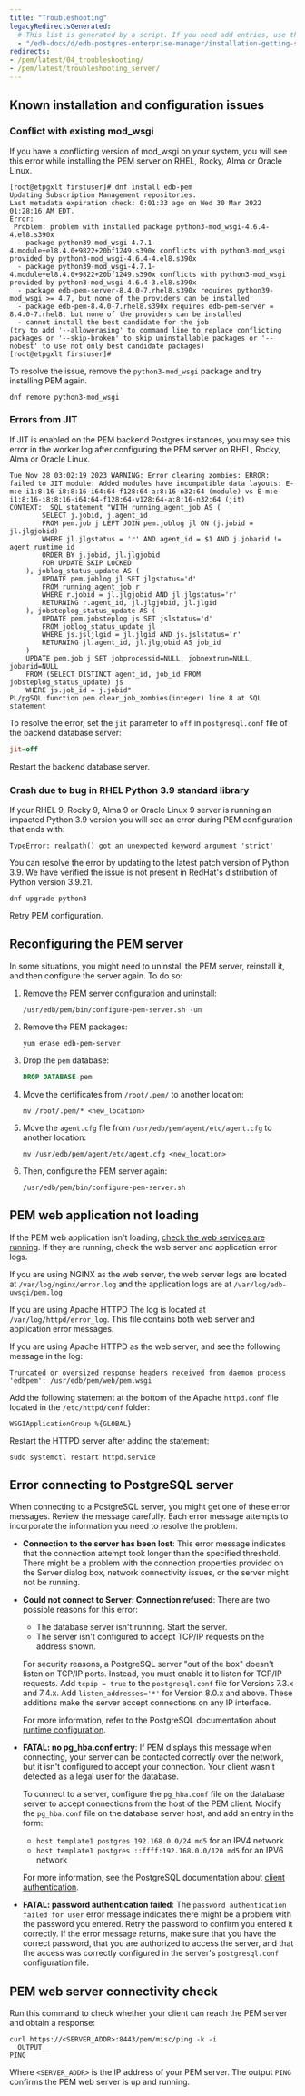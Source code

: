 ```yaml
---
title: "Troubleshooting"
legacyRedirectsGenerated:
  # This list is generated by a script. If you need add entries, use the `legacyRedirects` key.
  - "/edb-docs/d/edb-postgres-enterprise-manager/installation-getting-started/upgrade-migration-guide/8.0/troubleshooting.html"
redirects:
- /pem/latest/04_troubleshooting/
- /pem/latest/troubleshooting_server/
---
```


<div id="Troubleshooting" class="registered_link"></div>

##  Known installation and configuration issues

### Conflict with existing mod_wsgi

If you have a conflicting version of mod_wsgi on your system, you will see this error while installing the PEM server on RHEL, Rocky, Alma or Oracle Linux.

```text
[root@etpgxlt firstuser]# dnf install edb-pem
Updating Subscription Management repositories.
Last metadata expiration check: 0:01:33 ago on Wed 30 Mar 2022 01:28:16 AM EDT.
Error: 
 Problem: problem with installed package python3-mod_wsgi-4.6.4-4.el8.s390x
  - package python39-mod_wsgi-4.7.1-4.module+el8.4.0+9822+20bf1249.s390x conflicts with python3-mod_wsgi provided by python3-mod_wsgi-4.6.4-4.el8.s390x
  - package python39-mod_wsgi-4.7.1-4.module+el8.4.0+9822+20bf1249.s390x conflicts with python3-mod_wsgi provided by python3-mod_wsgi-4.6.4-3.el8.s390x
  - package edb-pem-server-8.4.0-7.rhel8.s390x requires python39-mod_wsgi >= 4.7, but none of the providers can be installed
  - package edb-pem-8.4.0-7.rhel8.s390x requires edb-pem-server = 8.4.0-7.rhel8, but none of the providers can be installed
  - cannot install the best candidate for the job
(try to add '--allowerasing' to command line to replace conflicting packages or '--skip-broken' to skip uninstallable packages or '--nobest' to use not only best candidate packages)
[root@etpgxlt firstuser]# 
```

To resolve the issue, remove the `python3-mod_wsgi` package and try installing PEM again.

```shell
dnf remove python3-mod_wsgi
```

### Errors from JIT

If JIT is enabled on the PEM backend Postgres instances, you may see this error in the worker.log after configuring the PEM server on RHEL, Rocky, Alma or Oracle Linux.

```text
Tue Nov 28 03:02:19 2023 WARNING: Error clearing zombies: ERROR:  failed to JIT module: Added modules have incompatible data layouts: E-m:e-i1:8:16-i8:8:16-i64:64-f128:64-a:8:16-n32:64 (module) vs E-m:e-i1:8:16-i8:8:16-i64:64-f128:64-v128:64-a:8:16-n32:64 (jit)
CONTEXT:  SQL statement "WITH running_agent_job AS (
		SELECT j.jobid, j.agent_id
		FROM pem.job j LEFT JOIN pem.joblog jl ON (j.jobid = jl.jlgjobid)
		WHERE jl.jlgstatus = 'r' AND agent_id = $1 AND j.jobarid != agent_runtime_id
		ORDER BY j.jobid, jl.jlgjobid
		FOR UPDATE SKIP LOCKED
	), joblog_status_update AS (
		UPDATE pem.joblog jl SET jlgstatus='d'
		FROM running_agent_job r
		WHERE r.jobid = jl.jlgjobid AND jl.jlgstatus='r'
		RETURNING r.agent_id, jl.jlgjobid, jl.jlgid
	), jobsteplog_status_update AS (
		UPDATE pem.jobsteplog js SET jslstatus='d'
		FROM joblog_status_update jl
		WHERE js.jsljlgid = jl.jlgid AND js.jslstatus='r'
		RETURNING jl.agent_id, jl.jlgjobid AS job_id
	)
	UPDATE pem.job j SET jobprocessid=NULL, jobnextrun=NULL, jobarid=NULL
	FROM (SELECT DISTINCT agent_id, job_id FROM jobsteplog_status_update) js
	WHERE js.job_id = j.jobid"
PL/pgSQL function pem.clear_job_zombies(integer) line 8 at SQL statement
```

To resolve the error, set the `jit` parameter to `off` in `postgresql.conf` file of the backend database server:

```ini
jit=off
```

Restart the backend database server.

### Crash due to bug in RHEL Python 3.9 standard library

If your RHEL 9, Rocky 9, Alma 9 or Oracle Linux 9 server is running an impacted Python 3.9 version you will see an error during PEM configuration that ends with:

```text
TypeError: realpath() got an unexpected keyword argument 'strict'
```

You can resolve the error by updating to the latest patch version of Python 3.9.
We have verified the issue is not present in RedHat's distribution of Python version 3.9.21.

```shell
dnf upgrade python3
```

Retry PEM configuration.

## Reconfiguring the PEM server

In some situations, you might need to uninstall the PEM server, reinstall it, and then configure the server again. To do so:

1.  Remove the PEM server configuration and uninstall:

    ```shell
    /usr/edb/pem/bin/configure-pem-server.sh -un
    ```

2.  Remove the PEM packages:

    ```shell
    yum erase edb-pem-server
    ```

3.  Drop the `pem` database:

    ```sql
    DROP DATABASE pem
    ```

4.  Move the certificates from `/root/.pem/` to another location:

    ```shell
    mv /root/.pem/* <new_location>
    ```

5.  Move the `agent.cfg` file from `/usr/edb/pem/agent/etc/agent.cfg` to another location:

    ```shell
    mv /usr/edb/pem/agent/etc/agent.cfg <new_location>
    ```

6.  Then, configure the PEM server again:

    ```shell
    /usr/edb/pem/bin/configure-pem-server.sh
    ```

## PEM web application not loading

If the PEM web application isn't loading, [check the web services are running](managing_pem_server.mdx#controlling-the-web-server-on-linux).
If they are running, check the web server and application error logs. 

If you are using NGINX as the web server, the web server logs are located at `/var/log/nginx/error.log` and the application logs are at `/var/log/edb-uwsgi/pem.log`

If you are using Apache HTTPD The log is located at `/var/log/httpd/error_log`.
This file contains both web server and application error messages.

If you are using Apache HTTPD as the web server, and see the following message in the log:

```text
Truncated or oversized response headers received from daemon process 'edbpem': /usr/edb/pem/web/pem.wsgi
```

Add the following statement at the bottom of the Apache `httpd.conf` file located in the `/etc/httpd/conf` folder:

```shell
WSGIApplicationGroup %{GLOBAL}
```

Restart the HTTPD server after adding the statement:

```shell
sudo systemctl restart httpd.service
```

## Error connecting to PostgreSQL server

When connecting to a PostgreSQL server, you might get one of these error messages. Review the message carefully. Each error message attempts to incorporate the information you need to resolve the problem. 

- **Connection to the server has been lost**: This error message indicates that the connection attempt took longer than the specified threshold. There might be a problem with the connection properties provided on the Server dialog box, network connectivity issues, or the server might not be running.

- **Could not connect to Server: Connection refused**: There are two possible reasons for this error:  

    -   The database server isn't running. Start the server.
    -   The server isn't configured to accept TCP/IP requests on the address shown.

    For security reasons, a PostgreSQL server "out of the box" doesn't listen on TCP/IP ports. Instead, you must enable it to listen for TCP/IP requests. Add `tcpip = true` to the `postgresql.conf` file for Versions 7.3.x and 7.4.x. Add `listen_addresses='*'` for Version 8.0.x and above. These additions make the server accept connections on any IP interface.

    For more information, refer to the PostgreSQL documentation about [runtime configuration](http://www.postgresql.org/docs/current/interactive/runtime-config.html).

- **FATAL: no pg_hba.conf entry**: If PEM displays this message when connecting, your server can be contacted correctly over the network, but it isn't configured to accept your connection. Your client wasn't detected as a legal user for the database.

    To connect to a server, configure the `pg_hba.conf` file on the database server to accept connections from the host of the PEM client. Modify the `pg_hba.conf` file on the database server host, and add an entry in the form:

    -   `host template1 postgres 192.168.0.0/24 md5` for an IPV4 network
    -   `host template1 postgres ::ffff:192.168.0.0/120 md5` for an IPV6 network

    For more information, see the PostgreSQL documentation about [client authentication](http://www.postgresql.org/docs/current/interactive/client-authentication.html).

- **FATAL: password authentication failed**: The `password authentication failed for user` error message indicates there might be a problem with the password you entered. Retry the password to confirm you entered it correctly. If the error message returns, make sure that you have the correct password, that you are authorized to access the server, and that the access was correctly configured in the server's `postgresql.conf` configuration file.

## PEM web server connectivity check

Run this command to check whether your client can reach the PEM server and obtain a response:

```shell
curl https://<SERVER_ADDR>:8443/pem/misc/ping -k -i
__OUTPUT__
PING
```

Where `<SERVER_ADDR>` is the IP address of your PEM server. The output `PING` confirms the PEM web server is up and running.
